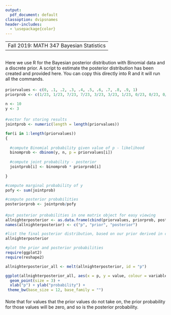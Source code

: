 ```yaml
---
output:
  pdf_document: default
classoption: dvipsnames
header-includes:
  - \usepackage{color}
---
```

----
 Fall 2019: MATH 347 Bayesian Statistics
---

## \textcolor{RoyalBlue}{R Script for the All-nighters Problem}

Here we use R for the Bayesian posterior distribution with Binomial data and a discrete prior. A script to estimate the posterior distribution has been created and provided here. 
You can copy this directly into R and it will run all the commands. 


#### \textcolor{RoyalBlue}{Step 1: Load the prior and data.}

```r
priorvalues <- c(0, .1, .2, .3, .4, .5, .6, .7, .8, .9, 1)
priorprob <- c(1/23, 1/23, 7/23, 7/23, 3/23, 3/23, 1/23, 0/23, 0/23, 0/23, 0/23)

n <- 10
y <- 3
```

#### \textcolor{RoyalBlue}{Step 2: Calculating the likelihood probabilities and posterior probabilities.}
```r
#vector for storing results
jointprob <- numeric(length = length(priorvalues))

for(i in 1:length(priorvalues))
{
  
  #compute Binomial probability given value of p - likelihood
  binomprob <- dbinom(y, n, p = priorvalues[i])
  
  #compute joint probability - posterior
  jointprob[i] <- binomprob * priorprob[i]
  
}

#compute marginal probability of y 
pofy <- sum(jointprob)

#compute posterior probabilities
posteriorprob <- jointprob/pofy
```

#### \textcolor{RoyalBlue}{Step 3: Present and visualize results.}
```r
#put posterior probabilities in one matrix object for easy viewing 
allnighterposterior <- as.data.frame(cbind(priorvalues, priorprob, posteriorprob))
names(allnighterposterior) <- c("p", "prior", "posterior")

#list the final posterior distribution, based on our prior derived in class
allnighterposterior

#plot the prior and posterior probabilities
require(ggplot2)
require(reshape2)

allnighterposterior_all <- melt(allnighterposterior, id = "p")

ggplot(allnighterposterior_all, aes(x = p, y = value, colour = variable)) +
  geom_point(size = 3) + 
  xlab("p") + ylab("probability") +
 theme_bw(base_size = 12, base_family = "")

```

#### \textcolor{RoyalBlue}{Remarks}

Note that for values that the prior values do not take on, the prior probability for those values will be zero, and so is the posterior probability.